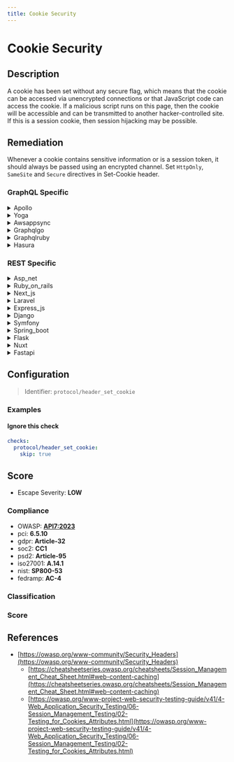 ```yaml
---
title: Cookie Security
---
```


# Cookie Security

## Description

A cookie has been set without any secure flag, which means that the cookie can be accessed via unencrypted connections or that JavaScript code can access the cookie.
If a malicious script runs on this page, then the cookie will be accessible and can be transmitted to another hacker-controlled site. If this is a session cookie, then session hijacking may be possible.


## Remediation

Whenever a cookie contains sensitive information or is a session token, it should always be passed using an encrypted channel.
Set `HttpOnly`, `SameSite` and `Secure` directives in Set-Cookie header.



### GraphQL Specific

<details>
    <summary>Apollo</summary>

Ensure that the Apollo framework engine is configured to set secure, HttpOnly, and SameSite attributes for all cookies. Secure attributes ensure cookies are sent over HTTPS, HttpOnly prevents JavaScript access to cookies, reducing the risk of cross-site scripting attacks, and SameSite attributes prevent the browser from sending cookies along with cross-site requests. Additionally, consider implementing a strong cookie policy that defines the scope and lifetime of cookies to minimize exposure to potential vulnerabilities.

</details>

<details>
    <summary>Yoga</summary>

Ensure that the Yoga framework engine is configured to set secure, HttpOnly, and SameSite attributes for all cookies. Secure attributes ensure cookies are sent over HTTPS, HttpOnly prevents JavaScript access to cookies, reducing the risk of cross-site scripting attacks, and SameSite attributes prevent the browser from sending cookies along with cross-site requests. Additionally, consider implementing a Content Security Policy (CSP) to further mitigate the risk of XSS attacks.

</details>

<details>
    <summary>Awsappsync</summary>

Ensure that cookies used by AWS AppSync for authentication and session management are secured with appropriate flags such as 'Secure', 'HttpOnly', and 'SameSite'. Set the 'Secure' flag to ensure cookies are sent over HTTPS connections only. Use the 'HttpOnly' flag to prevent access to cookie data via JavaScript. Apply the 'SameSite' attribute with a value of 'Strict' or 'Lax' to mitigate the risk of cross-site request forgery (CSRF) attacks. Regularly review and validate the configuration to maintain strong cookie security.

</details>

<details>
    <summary>Graphqlgo</summary>

For enhancing cookie security in a GraphQL Go framework engine, ensure that cookies used for sensitive operations like session handling are flagged with secure attributes. Set 'HttpOnly' to prevent client-side script access to the cookie, 'Secure' to ensure transmission over HTTPS, and consider 'SameSite' attributes to mitigate CSRF attacks. Additionally, implement proper cookie expiration and rotation policies.

</details>

<details>
    <summary>Graphqlruby</summary>

In the GraphQL Ruby framework, ensure that cookies used for session management or sensitive data storage are secure by setting the 'secure' flag, which ensures cookies are sent over HTTPS only. Additionally, set the 'HttpOnly' flag to prevent client-side scripts from accessing the cookie data. Implement 'SameSite' attribute to mitigate CSRF attacks. Regularly update the framework and dependencies to incorporate security patches. Use middleware for cookie management to abstract security complexities and ensure consistent application of these security measures across your application.

</details>

<details>
    <summary>Hasura</summary>

Ensure that the Hasura engine's cookie settings include secure attributes and HttpOnly flags. Set the 'SameSite' attribute to 'Strict' or 'Lax' to mitigate CSRF attacks. Regularly update the Hasura engine to incorporate security patches for cookie handling.

</details>


### REST Specific

<details>
    <summary>Asp_net</summary>

In the ASP.NET framework, ensure that cookies, especially those containing sensitive information or used for session management, have the 'Secure' flag set. This can be done by setting the 'Secure' property to 'true' on the HttpCookie object before adding it to the response. Additionally, set the 'HttpOnly' flag to 'true' to prevent client-side scripts from accessing the cookie. This can help mitigate the risk of cookie theft via cross-site scripting (XSS) attacks.

</details>

<details>
    <summary>Ruby_on_rails</summary>

In Ruby on Rails, ensure that cookies containing sensitive information are set with the 'secure' flag to prevent transmission over non-HTTPS connections. Additionally, use the 'http_only' flag to prevent client-side scripts from accessing the cookie. This can be implemented by setting 'secure: true' and 'http_only: true' in the cookie options. For example: `cookies[:user_session] = { value: 'session_token', secure: true, http_only: true }`.

</details>

<details>
    <summary>Next_js</summary>

Ensure that all cookies in your Next.js application are set with the 'Secure' attribute, which ensures they are only sent over HTTPS. Additionally, use the 'HttpOnly' attribute to prevent JavaScript access to the cookies, mitigating the risk of cross-site scripting (XSS) attacks. Implement these attributes in your server-side code where cookies are set, and consider using the 'next-cookies' library or similar middleware for better cookie management.

</details>

<details>
    <summary>Laravel</summary>

In Laravel, ensure that cookies are set with the 'secure' flag by using the 'secure' option in your config/session.php configuration file. Set 'secure' to 'true' to enforce cookies to be sent over HTTPS only. Additionally, use the 'http_only' option to prevent JavaScript access to session cookies, mitigating the risk of client-side script attacks.

</details>

<details>
    <summary>Express_js</summary>

In Express.js, ensure that cookies are set with the 'secure' flag and, if applicable, the 'httpOnly' flag to prevent access over unencrypted connections and to mitigate the risk of client-side script access. Use the 'cookie-parser' middleware to manage cookies and set these flags appropriately when setting cookies. For example, res.cookie('name', 'value', { secure: true, httpOnly: true });

</details>

<details>
    <summary>Django</summary>

In Django, ensure that the 'SESSION_COOKIE_SECURE' setting is set to True so that the session cookie is marked as 'secure' and transmitted only over HTTPS. Additionally, set 'CSRF_COOKIE_SECURE' to True to secure the CSRF cookie. Use 'SESSION_COOKIE_HTTPONLY' to prevent JavaScript access to session cookies. These settings help mitigate the risk of cookie theft via man-in-the-middle attacks or XSS.

</details>

<details>
    <summary>Symfony</summary>

In Symfony, ensure that all cookies, especially session cookies, are set with the 'secure' flag and the 'httpOnly' flag. This can be done by configuring the framework's session settings in the 'config/packages/framework.yaml' file. Set 'cookie_secure' to 'auto' or 'true' to enforce cookies over HTTPS, and 'cookie_httponly' to 'true' to prevent JavaScript access. For example: 'session: { cookie_secure: true, cookie_httponly: true }'. Additionally, review and update any manual setcookie() calls to include these flags.

</details>

<details>
    <summary>Spring_boot</summary>

In Spring Boot, ensure that cookies, especially session cookies, are secured by setting the 'secure' flag to true. This can be done by configuring the server.session.cookie.secure property in the application.properties or application.yml file. Additionally, set the 'HttpOnly' flag to prevent JavaScript access to the cookie. For example, in application.properties, add server.servlet.session.cookie.secure=true and server.servlet.session.cookie.http-only=true to enforce these security measures.

</details>

<details>
    <summary>Flask</summary>

In Flask, ensure that cookies are set with the 'secure' flag by using the 'set_cookie' method with 'secure=True'. Additionally, set the 'HttpOnly' flag to prevent JavaScript access by using 'httponly=True'. For example: 'response.set_cookie('cookie_name', 'cookie_value', secure=True, httponly=True)'. This will help protect against interception and access by unauthorized parties.

</details>

<details>
    <summary>Nuxt</summary>

In Nuxt.js, ensure that all cookies are set with the 'secure' flag to enforce transmission over encrypted connections. Additionally, use the 'httpOnly' flag to prevent JavaScript access to the cookie. This can be achieved by configuring the cookie settings in your application's middleware or by using libraries such as 'cookie-universal-nuxt' for server-side cookie handling. Always validate and sanitize inputs to mitigate the risk of XSS attacks, which can lead to cookie theft.

</details>

<details>
    <summary>Fastapi</summary>

In FastAPI, ensure that cookies are set with the 'secure' flag by using the 'response.set_cookie' method with the 'secure=True' parameter. Additionally, set the 'httponly=True' parameter to prevent JavaScript access to the cookie. This will help protect the cookie during transmission over unencrypted connections and from access by client-side scripts.

</details>

## Configuration

> Identifier: `protocol/header_set_cookie`



### Examples



#### Ignore this check

```yaml
checks:
  protocol/header_set_cookie:
    skip: true
```




## Score

- Escape Severity: **<span className="low-severity">LOW</span>**

### Compliance

- OWASP: **[API7:2023](https://github.com/OWASP/API-Security/blob/master/editions/2023/en/0xa7-server-side-request-forgery.md)**
- pci: **6.5.10**
- gdpr: **Article-32**
- soc2: **CC1**
- psd2: **Article-95**
- iso27001: **A.14.1**
- nist: **SP800-53**
- fedramp: **AC-4**

### Classification






### Score




## References

- [https://owasp.org/www-community/Security_Headers](https://owasp.org/www-community/Security_Headers)
  - [https://cheatsheetseries.owasp.org/cheatsheets/Session_Management_Cheat_Sheet.html#web-content-caching](https://cheatsheetseries.owasp.org/cheatsheets/Session_Management_Cheat_Sheet.html#web-content-caching)
  - [https://owasp.org/www-project-web-security-testing-guide/v41/4-Web_Application_Security_Testing/06-Session_Management_Testing/02-Testing_for_Cookies_Attributes.html](https://owasp.org/www-project-web-security-testing-guide/v41/4-Web_Application_Security_Testing/06-Session_Management_Testing/02-Testing_for_Cookies_Attributes.html)
  